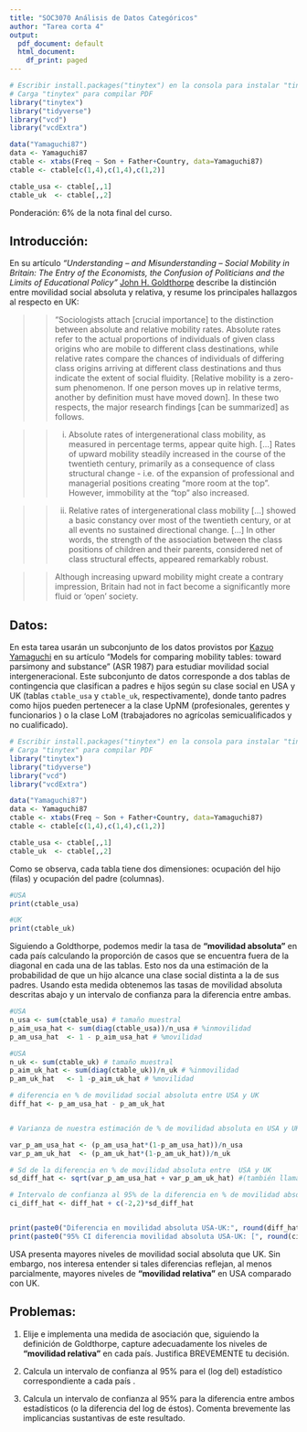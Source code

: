 ```yaml
---
title: "SOC3070 Análisis de Datos Categóricos"
author: "Tarea corta 4"
output:
  pdf_document: default
  html_document:
    df_print: paged
---
```


```r
# Escribir install.packages("tinytex") en la consola para instalar "tinytex"
# Carga "tinytex" para compilar PDF
library("tinytex")
library("tidyverse")
library("vcd")
library("vcdExtra")

data("Yamaguchi87")
data <- Yamaguchi87
ctable <- xtabs(Freq ~ Son + Father+Country, data=Yamaguchi87)
ctable <- ctable[c(1,4),c(1,4),c(1,2)]

ctable_usa <- ctable[,,1]
ctable_uk  <- ctable[,,2]
```
Ponderación: 6% de la nota final del curso. 

## Introducción: 

En su artículo _"Understanding  –  and  Misunderstanding –  Social  Mobility  in  Britain:  The  Entry of the Economists, the   Confusion of Politicians and the Limits of Educational Policy"_ [John H. Goldthorpe](https://en.wikipedia.org/wiki/John_Goldthorpe) describe la distinción entre movilidad social absoluta y relativa, y resume los principales hallazgos al respecto en UK:

> > "Sociologists  attach [crucial importance]  to  the  distinction between absolute and relative mobility rates. Absolute rates refer to the actual proportions of individuals of given class origins who are mobile to different class destinations, while relative rates compare the  chances of individuals of differing  class origins arriving at different class destinations  and  thus  indicate  the  extent  of  social  fluidity.  [Relative mobility is a zero-sum phenomenon. If one person moves up in relative terms, another by definition must have moved down]. In  these  two  respects, the major research findings [can be summarized] as follows. 

> > (i) Absolute rates of intergenerational class mobility, as measured in percentage terms, appear quite  high. [...] Rates  of  upward  mobility steadily  increased  in  the  course  of  the twentieth  century,  primarily  as  a  consequence  of  class  structural  change  -  i.e.  of  the expansion  of  professional  and  managerial  positions creating "more   room  at  the  top". However, immobility at the "top" also increased.

> > (ii)  Relative  rates  of  intergenerational  class  mobility [...] showed  a basic  constancy  over  most  of  the  twentieth  century,  or  at  all  events  no  sustained  directional change. [...] In  other  words,  the  strength  of  the  association  between  the  class  positions  of  children  and their parents, considered net of class structural effects, appeared remarkably robust. 

> > Although increasing  upward  mobility  might  create  a  contrary impression,  Britain  had  not  in  fact become a significantly more fluid or ‘open’ society.

## Datos: 

En esta tarea usarán un subconjunto de los datos provistos por [Kazuo Yamaguchi](https://sociology.uchicago.edu/directory/kazuo-yamaguchi) en su artículo "Models for comparing mobility tables: toward parsimony and substance" (ASR 1987) para estudiar movilidad social intergeneracional. Este subconjunto de datos corresponde a dos tablas de contingencia que clasifican a padres e hijos según su clase social en USA y UK (tablas `ctable_usa` y `ctable_uk`, respectivamente), donde  tanto padres como hijos pueden pertenecer a la clase UpNM (profesionales, gerentes y funcionarios ) o la clase LoM (trabajadores no agrícolas semicualificados y no cualificado).

```r
# Escribir install.packages("tinytex") en la consola para instalar "tinytex"
# Carga "tinytex" para compilar PDF
library("tinytex")
library("tidyverse")
library("vcd")
library("vcdExtra")

data("Yamaguchi87")
data <- Yamaguchi87
ctable <- xtabs(Freq ~ Son + Father+Country, data=Yamaguchi87)
ctable <- ctable[c(1,4),c(1,4),c(1,2)]

ctable_usa <- ctable[,,1]
ctable_uk  <- ctable[,,2]
```


Como se observa, cada tabla tiene dos dimensiones: ocupación del hijo (filas) y ocupación del padre (columnas). 
```r
#USA
print(ctable_usa)

#UK
print(ctable_uk)
```
Siguiendo a Goldthorpe, podemos medir la tasa de **"movilidad absoluta"** en cada país calculando la proporción de casos que se encuentra fuera de la diagonal en cada una de las tablas. Esto nos da una estimación de la probabilidad de que un hijo alcance una clase social distinta a la de sus padres. Usando esta medida obtenemos las tasas de movilidad absoluta descritas abajo y un intervalo de confianza para la diferencia entre ambas.

```r
#USA
n_usa <- sum(ctable_usa) # tamaño muestral
p_aim_usa_hat <- sum(diag(ctable_usa))/n_usa # %inmovilidad
p_am_usa_hat  <- 1 - p_aim_usa_hat # %movilidad

#USA
n_uk <- sum(ctable_uk) # tamaño muestral
p_aim_uk_hat <- sum(diag(ctable_uk))/n_uk # %inmovilidad
p_am_uk_hat   <- 1 -p_aim_uk_hat # %movilidad

# diferencia en % de movilidad social absoluta entre USA y UK
diff_hat <- p_am_usa_hat - p_am_uk_hat


# Varianza de nuestra estimación de % de movilidad absoluta en USA y UK

var_p_am_usa_hat <- (p_am_usa_hat*(1-p_am_usa_hat))/n_usa
var_p_am_uk_hat  <- (p_am_uk_hat*(1-p_am_uk_hat))/n_uk

# Sd de la diferencia en % de movilidad absoluta entre  USA y UK
sd_diff_hat <- sqrt(var_p_am_usa_hat + var_p_am_uk_hat) #(también llamado "error estándar")

# Intervalo de confianza al 95% de la diferencia en % de movilidad absoluta entre  USA y UK
ci_diff_hat <- diff_hat + c(-2,2)*sd_diff_hat


print(paste0("Diferencia en movilidad absoluta USA-UK:", round(diff_hat,2)))
print(paste0("95% CI diferencia movilidad absoluta USA-UK: [", round(ci_diff_hat[1],2),",",round(ci_diff_hat[2],2),"]"))

```

USA presenta mayores niveles de movilidad social absoluta que UK. Sin embargo, nos interesa entender si tales diferencias reflejan, al menos parcialmente, mayores niveles de **"movilidad relativa"** en USA comparado con UK. 


## Problemas:

1) Elije e implementa una medida de asociación que, siguiendo la definición de Goldthorpe, capture adecuadamente los niveles de **"movilidad relativa"** en cada país. Justifica BREVEMENTE tu decisión.

2) Calcula un intervalo de confianza al 95% para el (log del) estadístico correspondiente a cada país .

3) Calcula un intervalo de confianza al 95% para la diferencia entre ambos estadísticos (o la diferencia del log de éstos). Comenta brevemente las implicancias sustantivas de este resultado.

